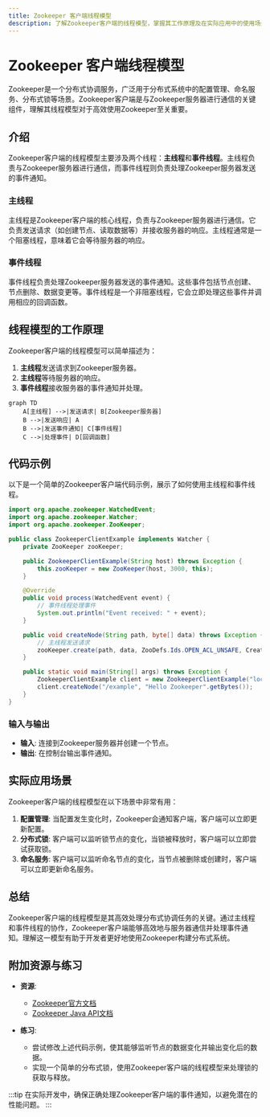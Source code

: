 ```yaml
---
title: Zookeeper 客户端线程模型
description: 了解Zookeeper客户端的线程模型，掌握其工作原理及在实际应用中的使用场景。
---
```


# Zookeeper 客户端线程模型

Zookeeper是一个分布式协调服务，广泛用于分布式系统中的配置管理、命名服务、分布式锁等场景。Zookeeper客户端是与Zookeeper服务器进行通信的关键组件，理解其线程模型对于高效使用Zookeeper至关重要。

## 介绍

Zookeeper客户端的线程模型主要涉及两个线程：**主线程**和**事件线程**。主线程负责与Zookeeper服务器进行通信，而事件线程则负责处理Zookeeper服务器发送的事件通知。

### 主线程

主线程是Zookeeper客户端的核心线程，负责与Zookeeper服务器进行通信。它负责发送请求（如创建节点、读取数据等）并接收服务器的响应。主线程通常是一个阻塞线程，意味着它会等待服务器的响应。

### 事件线程

事件线程负责处理Zookeeper服务器发送的事件通知。这些事件包括节点创建、节点删除、数据变更等。事件线程是一个非阻塞线程，它会立即处理这些事件并调用相应的回调函数。

## 线程模型的工作原理

Zookeeper客户端的线程模型可以简单描述为：

1. **主线程**发送请求到Zookeeper服务器。
2. **主线程**等待服务器的响应。
3. **事件线程**接收服务器的事件通知并处理。

```mermaid
graph TD
    A[主线程] -->|发送请求| B[Zookeeper服务器]
    B -->|发送响应| A
    B -->|发送事件通知| C[事件线程]
    C -->|处理事件| D[回调函数]
```

## 代码示例

以下是一个简单的Zookeeper客户端代码示例，展示了如何使用主线程和事件线程。

```java
import org.apache.zookeeper.WatchedEvent;
import org.apache.zookeeper.Watcher;
import org.apache.zookeeper.ZooKeeper;

public class ZookeeperClientExample implements Watcher {
    private ZooKeeper zooKeeper;

    public ZookeeperClientExample(String host) throws Exception {
        this.zooKeeper = new ZooKeeper(host, 3000, this);
    }

    @Override
    public void process(WatchedEvent event) {
        // 事件线程处理事件
        System.out.println("Event received: " + event);
    }

    public void createNode(String path, byte[] data) throws Exception {
        // 主线程发送请求
        zooKeeper.create(path, data, ZooDefs.Ids.OPEN_ACL_UNSAFE, CreateMode.PERSISTENT);
    }

    public static void main(String[] args) throws Exception {
        ZookeeperClientExample client = new ZookeeperClientExample("localhost:2181");
        client.createNode("/example", "Hello Zookeeper".getBytes());
    }
}
```

### 输入与输出

- **输入**: 连接到Zookeeper服务器并创建一个节点。
- **输出**: 在控制台输出事件通知。

## 实际应用场景

Zookeeper客户端的线程模型在以下场景中非常有用：

1. **配置管理**: 当配置发生变化时，Zookeeper会通知客户端，客户端可以立即更新配置。
2. **分布式锁**: 客户端可以监听锁节点的变化，当锁被释放时，客户端可以立即尝试获取锁。
3. **命名服务**: 客户端可以监听命名节点的变化，当节点被删除或创建时，客户端可以立即更新命名服务。

## 总结

Zookeeper客户端的线程模型是其高效处理分布式协调任务的关键。通过主线程和事件线程的协作，Zookeeper客户端能够高效地与服务器通信并处理事件通知。理解这一模型有助于开发者更好地使用Zookeeper构建分布式系统。

## 附加资源与练习

- **资源**:
  - [Zookeeper官方文档](https://zookeeper.apache.org/doc/current/)
  - [Zookeeper Java API文档](https://zookeeper.apache.org/doc/current/api/index.html)

- **练习**:
  - 尝试修改上述代码示例，使其能够监听节点的数据变化并输出变化后的数据。
  - 实现一个简单的分布式锁，使用Zookeeper客户端的线程模型来处理锁的获取与释放。

:::tip
在实际开发中，确保正确处理Zookeeper客户端的事件通知，以避免潜在的性能问题。
:::